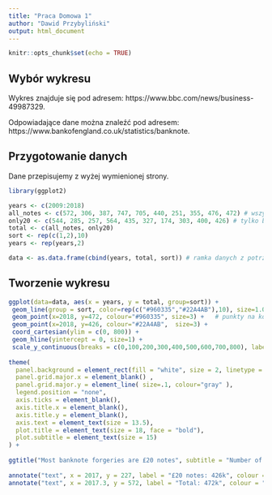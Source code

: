 ```yaml
---
title: "Praca Domowa 1"
author: "Dawid Przybyliński"
output: html_document
---
```


```r
knitr::opts_chunk$set(echo = TRUE)
```

## Wybór wykresu

Wykres znajduje się pod adresem: https://www.bbc.com/news/business-49987329.

Odpowiadające dane można znaleźć pod adresem: https://www.bankofengland.co.uk/statistics/banknote.

## Przygotowanie danych

Dane przepisujemy z wyżej wymienionej strony.

```r

library(ggplot2)

years <- c(2009:2018)
all_notes <- c(572, 306, 387, 747, 705, 440, 251, 355, 476, 472) # wszytskie banknoty
only20 <- c(544, 285, 257, 564, 435, 327, 174, 303, 400, 426) # tylko banknoty 20 funtów
total <- c(all_notes, only20)
sort <- rep(c(1,2),10)
years <- rep(years,2)

data <- as.data.frame(cbind(years, total, sort)) # ramka danych z potrzebnymi danymi

```

## Tworzenie wykresu

```r

ggplot(data=data, aes(x = years, y = total, group=sort)) +
 geom_line(group = sort, color=rep(c("#960335","#22A4AB"),10), size=1.05) +
 geom_point(x=2018, y=472, colour="#960335", size=3) +   # punkty na końcach
 geom_point(x=2018, y=426, colour="#22A4AB",  size=3) +
 coord_cartesian(ylim = c(0, 800)) +
 geom_hline(yintercept = 0, size=1) +
 scale_y_continuous(breaks = c(0,100,200,300,400,500,600,700,800), labels = c("0k","100k","200k","300k","400k","500k","600k","700k","800k")) +
  
theme(
  panel.background = element_rect(fill = "white", size = 2, linetype = "solid"),
  panel.grid.major.x = element_blank() ,
  panel.grid.major.y = element_line( size=.1, colour="gray" ),
  legend.position = "none",
  axis.ticks = element_blank(),
  axis.title.x = element_blank(),
  axis.title.y = element_blank(),
  axis.text = element_text(size = 13.5),
  plot.title = element_text(size = 18, face = "bold"),
  plot.subtitle = element_text(size = 15)
) +
  
ggtitle("Most banknote forgeries are £20 notes", subtitle = "Number of counterfeits discovered") + # dodajemy tytuł
  
annotate("text", x = 2017, y = 227, label = "£20 notes: 426k", colour = "#22A4AB", size = 5.5) + # podpisy przy końcu wykresu
annotate("text", x = 2017.3, y = 572, label = "Total: 472k", colour = "#960335", size = 5.5)

```

